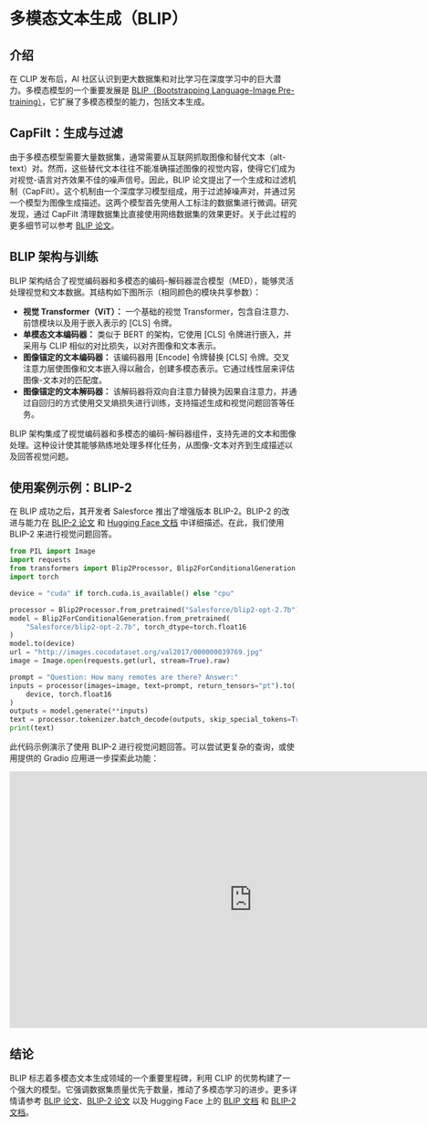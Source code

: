 # 多模态文本生成（BLIP）
## 介绍

在 CLIP 发布后，AI 社区认识到更大数据集和对比学习在深度学习中的巨大潜力。多模态模型的一个重要发展是 [BLIP（Bootstrapping Language-Image Pre-training）](https://arxiv.org/abs/2201.12086)，它扩展了多模态模型的能力，包括文本生成。

## CapFilt：生成与过滤
由于多模态模型需要大量数据集，通常需要从互联网抓取图像和替代文本（alt-text）对。然而，这些替代文本往往不能准确描述图像的视觉内容，使得它们成为对视觉-语言对齐效果不佳的噪声信号。因此，BLIP 论文提出了一个生成和过滤机制（CapFilt）。这个机制由一个深度学习模型组成，用于过滤掉噪声对，并通过另一个模型为图像生成描述。这两个模型首先使用人工标注的数据集进行微调。研究发现，通过 CapFilt 清理数据集比直接使用网络数据集的效果更好。关于此过程的更多细节可以参考 [BLIP 论文](https://arxiv.org/abs/2201.12086)。

## BLIP 架构与训练
BLIP 架构结合了视觉编码器和多模态的编码-解码器混合模型（MED），能够灵活处理视觉和文本数据。其结构如下图所示（相同颜色的模块共享参数）：

- **视觉 Transformer（ViT）：** 一个基础的视觉 Transformer，包含自注意力、前馈模块以及用于嵌入表示的 [CLS] 令牌。
- **单模态文本编码器：** 类似于 BERT 的架构，它使用 [CLS] 令牌进行嵌入，并采用与 CLIP 相似的对比损失，以对齐图像和文本表示。
- **图像锚定的文本编码器：** 该编码器用 [Encode] 令牌替换 [CLS] 令牌。交叉注意力层使图像和文本嵌入得以融合，创建多模态表示。它通过线性层来评估图像-文本对的匹配度。
- **图像锚定的文本解码器：** 该解码器将双向自注意力替换为因果自注意力，并通过自回归的方式使用交叉熵损失进行训练，支持描述生成和视觉问题回答等任务。

BLIP 架构集成了视觉编码器和多模态的编码-解码器组件，支持先进的文本和图像处理。这种设计使其能够熟练地处理多样化任务，从图像-文本对齐到生成描述以及回答视觉问题。

## 使用案例示例：BLIP-2
在 BLIP 成功之后，其开发者 Salesforce 推出了增强版本 BLIP-2。BLIP-2 的改进与能力在 [BLIP-2 论文](https://arxiv.org/abs/2301.12597) 和 [Hugging Face 文档](https://huggingface.co/docs/transformers/model_doc/blip-2) 中详细描述。在此，我们使用 BLIP-2 来进行视觉问题回答。

```python
from PIL import Image
import requests
from transformers import Blip2Processor, Blip2ForConditionalGeneration
import torch

device = "cuda" if torch.cuda.is_available() else "cpu"

processor = Blip2Processor.from_pretrained("Salesforce/blip2-opt-2.7b")
model = Blip2ForConditionalGeneration.from_pretrained(
    "Salesforce/blip2-opt-2.7b", torch_dtype=torch.float16
)
model.to(device)
url = "http://images.cocodataset.org/val2017/000000039769.jpg"
image = Image.open(requests.get(url, stream=True).raw)

prompt = "Question: How many remotes are there? Answer:"
inputs = processor(images=image, text=prompt, return_tensors="pt").to(
    device, torch.float16
)
outputs = model.generate(**inputs)
text = processor.tokenizer.batch_decode(outputs, skip_special_tokens=True)
print(text)
```
此代码示例演示了使用 BLIP-2 进行视觉问题回答。可以尝试更复杂的查询，或使用提供的 Gradio 应用进一步探索此功能：

<iframe
	src="https://merve-BLIP2-with-transformers.hf.space"
	frameborder="0"
	width="850"
	height="450">
</iframe>

## 结论

BLIP 标志着多模态文本生成领域的一个重要里程碑，利用 CLIP 的优势构建了一个强大的模型。它强调数据集质量优先于数量，推动了多模态学习的进步。更多详情请参考 [BLIP 论文](https://arxiv.org/abs/2201.12086)、[BLIP-2 论文](https://arxiv.org/abs/2301.12597) 以及 Hugging Face 上的 [BLIP 文档](https://huggingface.co/docs/transformers/model_doc/blip) 和 [BLIP-2 文档](https://huggingface.co/docs/transformers/model_doc/blip-2)。